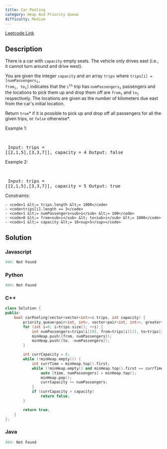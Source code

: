 ```yaml
---
title: Car Pooling
category: Heap And Priority Queue
difficulty: Medium
---
```


<Callout>

[Leetcode Link](https://leetcode.com/problems/car-pooling)

</Callout>

## Description
There is a car with <code>capacity</code> empty seats. The vehicle only drives east (i.e., it cannot turn around and drive west).

You are given the integer <code>capacity</code> and an array <code>trips</code> where <code>trips[i] = [numPassengers<sub>i</sub>, from<sub>i</sub>, to<sub>i</sub>]</code> indicates that the <code>i<sup>th</sup></code> trip has <code>numPassengers<sub>i</sub></code> passengers and the locations to pick them up and drop them off are <code>from<sub>i</sub></code> and <code>to<sub>i</sub></code> respectively. The locations are given as the number of kilometers due east from the car&#39;s initial location.

Return <code>true</code>* if it is possible to pick up and drop off all passengers for all the given trips, or *<code>false</code>* otherwise*.

 
Example 1:

<br /><pre className="overflow-x-auto">
Input: trips = [[2,1,5],[3,3,7]], capacity = 4
Output: false
</pre>

Example 2:

<br /><pre className="overflow-x-auto">
Input: trips = [[2,1,5],[3,3,7]], capacity = 5
Output: true
</pre>

 
Constraints:


	- <code>1 &lt;= trips.length &lt;= 1000</code>
	- <code>trips[i].length == 3</code>
	- <code>1 &lt;= numPassengers<sub>i</sub> &lt;= 100</code>
	- <code>0 &lt;= from<sub>i</sub> &lt; to<sub>i</sub> &lt;= 1000</code>
	- <code>1 &lt;= capacity &lt;= 10<sup>5</sup></code>



## Solution

### Javascript
```javascript
404: Not Found
```
### Python
```python
404: Not Found
```
### C++
```cpp
class Solution {
public:
    bool carPooling(vector<vector<int>>& trips, int capacity) {
        priority_queue<pair<int, int>, vector<pair<int, int>>, greater<pair<int, int>>> minHeap;
        for (int i=0; i<trips.size(); ++i) {
            int numPassengers=trips[i][0], from=trips[i][1], to=trips[i][2];
            minHeap.push({from, numPassengers});
            minHeap.push({to, -numPassengers});
        }

        int currCapacity = 0;
        while (!minHeap.empty()) {
            int currTime = minHeap.top().first;
            while (!minHeap.empty() and minHeap.top().first == currTime) {
                auto [time, numPassengers] = minHeap.top();
                minHeap.pop();
                currCapacity += numPassengers;
            }
            if (currCapacity > capacity)
                return false;
        }

        return true;
    }
};
```
### Java
```java
404: Not Found
```


